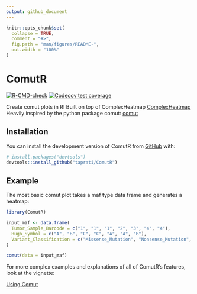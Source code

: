 ```yaml
---
output: github_document
---
```


<!-- README.md is generated from README.Rmd. Please edit that file -->

```r
knitr::opts_chunk$set(
  collapse = TRUE,
  comment = "#>",
  fig.path = "man/figures/README-",
  out.width = "100%"
)
```

# ComutR

<!-- badges: start -->
[![R-CMD-check](https://github.com/taprati/ComutR/actions/workflows/R-CMD-check.yaml/badge.svg)](https://github.com/taprati/ComutR/actions/workflows/R-CMD-check.yaml)
[![Codecov test coverage](https://codecov.io/gh/taprati/ComutR/branch/main/graph/badge.svg)](https://app.codecov.io/gh/taprati/ComutR?branch=main)
<!-- badges: end -->

Create comut plots in R!
Built on top of ComplexHeatmap [ComplexHeatmap](https://bioconductor.org/packages/release/bioc/html/ComplexHeatmap.html)
Heavily inspired by the python package comut: [comut](https://pypi.org/project/comut/)

## Installation

You can install the development version of ComutR from [GitHub](https://github.com/) with:

``` r
# install.packages("devtools")
devtools::install_github("taprati/ComutR")
```

## Example

The most basic comut plot takes a maf type data frame and generates a heatmap:

```r
library(ComutR)

input_maf <- data.frame(
  Tumor_Sample_Barcode = c("1", "1", "1", "2", "3", "4", "4"),
  Hugo_Symbol = c("A", "B", "C", "C", "A", "A", "B"),
  Variant_Classification = c("Missense_Mutation", "Nonsense_Mutation", "In_Frame_Del", "In_Frame_Del", "Missense_Mutation", "Nonsense_Mutation", "Nonsense_Mutation")
)

comut(data = input_maf)
```

For more complex examples and explanations of all of ComutR's features, look at the vignette:

[Using Comut](./vignettes/ComutR.html)

